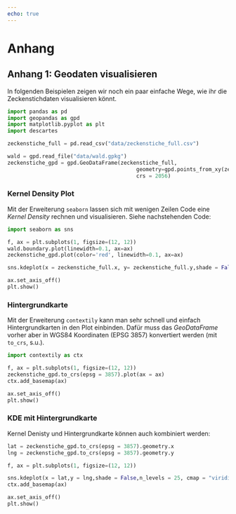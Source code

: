 ```yaml
---
echo: true
---
```


# Anhang

## Anhang 1: Geodaten visualisieren

In folgenden Beispielen zeigen wir noch ein paar einfache Wege, wie ihr die Zeckenstichdaten visualisieren könnt.

```python
import pandas as pd
import geopandas as gpd
import matplotlib.pyplot as plt
import descartes

zeckenstiche_full = pd.read_csv("data/zeckenstiche_full.csv")

wald = gpd.read_file("data/wald.gpkg")
zeckenstiche_gpd = gpd.GeoDataFrame(zeckenstiche_full,
                                         geometry=gpd.points_from_xy(zeckenstiche_full['x'], zeckenstiche_full['y']),
                                         crs = 2056) 

```

### Kernel Density Plot

Mit der Erweiterung `seaborn` lassen sich mit wenigen Zeilen Code eine *Kernel Density* rechnen und visualisieren. Siehe nachstehenden Code:

```python
import seaborn as sns

f, ax = plt.subplots(1, figsize=(12, 12))
wald.boundary.plot(linewidth=0.1, ax=ax)
zeckenstiche_gpd.plot(color='red', linewidth=0.1, ax=ax)

sns.kdeplot(x = zeckenstiche_full.x, y= zeckenstiche_full.y,shade = False,n_levels = 10, cmap = "viridis", ax = ax)

ax.set_axis_off()
plt.show()
```

### Hintergrundkarte

Mit der Erweiterung `contextily` kann man sehr schnell und einfach Hintergrundkarten in den Plot einbinden. Dafür muss das *GeoDataFrame* vorher aber in WGS84 Koordinaten (EPSG 3857) konvertiert werden (mit `to_crs`, s.u.).

```python

import contextily as ctx

f, ax = plt.subplots(1, figsize=(12, 12))
zeckenstiche_gpd.to_crs(epsg = 3857).plot(ax = ax)
ctx.add_basemap(ax)

ax.set_axis_off()
plt.show()
```

### KDE mit Hintergrundkarte

Kernel Denisty und Hintergrundkarte können auch kombiniert werden:

```python
lat = zeckenstiche_gpd.to_crs(epsg = 3857).geometry.x
lng = zeckenstiche_gpd.to_crs(epsg = 3857).geometry.y

f, ax = plt.subplots(1, figsize=(12, 12))

sns.kdeplot(x = lat,y = lng,shade = False,n_levels = 25, cmap = "viridis", ax = ax)
ctx.add_basemap(ax)

ax.set_axis_off()
plt.show()
```

